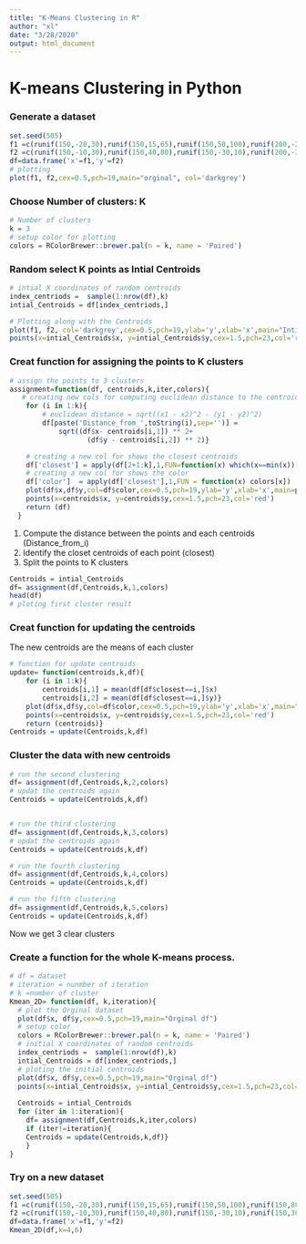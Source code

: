 ```yaml
---
title: "K-Means Clustering in R"
author: "xl"
date: "3/28/2020"
output: html_document
---
```

# K-means Clustering in Python

### Generate a dataset
```r
set.seed(505)
f1 =c(runif(150,-20,30),runif(150,15,65),runif(150,50,100),runif(200,-20,100))
f2 =c(runif(150,-10,30),runif(150,40,80),runif(150,-30,10),runif(200,-35,100))
df=data.frame('x'=f1,'y'=f2)
# plotting
plot(f1, f2,cex=0.5,pch=19,main="orginal", col='darkgrey')
```

### Choose Number of clusters: K
```r
# Number of clusters
k = 3
# setup color for plotting
colors = RColorBrewer::brewer.pal(n = k, name = 'Paired')
```

### Random select K points as Intial Centroids
```r
# intial X coordinates of random centroids
index_centriods =  sample(1:nrow(df),k)
intial_Centroids = df[index_centriods,]

# Plotting along with the Centroids
plot(f1, f2, col='darkgrey',cex=0.5,pch=19,ylab='y',xlab='x',main="Intial Centroids ")
points(x=intial_Centroids$x, y=intial_Centroids$y,cex=1.5,pch=23,col='red')
```

### Creat function for assigning the points to K clusters
```r
# assign the points to 3 clusters
assignment=function(df, centroids,k,iter,colors){
   # creating new cols for computing euclidean distance to the centroids point
    for (i in 1:k){
        # euclidean distance = sqrt((x1 - x2)^2 - (y1 - y2)^2)
        df[paste('Distance_from_',toString(i),sep='')] = 
            sqrt((df$x- centroids[i,1]) ** 2+
                   (df$y - centroids[i,2]) ** 2)}

    # creating a new col for shows the closest centroids
    df['closest'] = apply(df[2+1:k],1,FUN=function(x) which(x==min(x))[1])
    # creating a new col for shows the color
    df['color']  = apply(df['closest'],1,FUN = function(x) colors[x])
    plot(df$x,df$y,col=df$color,cex=0.5,pch=19,ylab='y',xlab='x',main=paste('Clustering:',iter))
    points(x=centroids$x, y=centroids$y,cex=1.5,pch=23,col='red')
    return (df)
  }    
```
1. Compute the distance between the points and each centroids (Distance_from_i)
2. Identify the closet centroids of each point (closest)
3. Split the points to K clusters

```r
Centroids = intial_Centroids
df= assignment(df,Centroids,k,1,colors)
head(df)
# ploting first cluster result
```


### Creat function for updating the centroids
The new centroids are the means of each cluster
```r
# function for update centroids
update= function(centroids,k,df){
    for (i in 1:k){
        centroids[i,1] = mean(df[df$closest==i,]$x)
        centroids[i,2] = mean(df[df$closest==i,]$y)}
    plot(df$x,df$y,col=df$color,cex=0.5,pch=19,ylab='y',xlab='x',main="New centroids ")
    points(x=centroids$x, y=centroids$y,cex=1.5,pch=23,col='red')
    return (centroids)}
Centroids = update(Centroids,k,df)
```
### Cluster the data with new centroids
```r

# run the second clustering 
df= assignment(df,Centroids,k,2,colors)
# updat the centroids again 
Centroids = update(Centroids,k,df)


# run the third clustering 
df= assignment(df,Centroids,k,3,colors)
# updat the centroids again
Centroids = update(Centroids,k,df)

# run the fourth clustering 
df= assignment(df,Centroids,k,4,colors)
Centroids = update(Centroids,k,df)

# run the fifth clustering 
df= assignment(df,Centroids,k,5,colors)
Centroids = update(Centroids,k,df)

```
Now we get 3 clear clusters

### Create a function for the whole K-means process.
```r
# df = dataset 
# iteration = nunmber of iteration 
# k =number of cluster 
Kmean_2D= function(df, k,iteration){
  # plot the Orginal dataset
  plot(df$x, df$y,cex=0.5,pch=19,main="Orginal df")
  # setup color
  colors = RColorBrewer::brewer.pal(n = k, name = 'Paired')
  # initial X coordinates of random centroids
  index_centriods =  sample(1:nrow(df),k)
  intial_Centroids = df[index_centriods,]
  # ploting the initial centroids
  plot(df$x, df$y,cex=0.5,pch=19,main="Orginal df")
  points(x=intial_Centroids$x, y=intial_Centroids$y,cex=1.5,pch=23,col='red')
  
  Centroids = intial_Centroids
  for (iter in 1:iteration){
    df= assignment(df,Centroids,k,iter,colors)
    if (iter!=iteration){
    Centroids = update(Centroids,k,df)}
    }
}

```

### Try on a new dataset
```r
set.seed(505)
f1 =c(runif(150,-20,30),runif(150,15,65),runif(150,50,100),runif(150,80,120),runif(200,-20,100))
f2 =c(runif(150,-10,30),runif(150,40,80),runif(150,-30,10),runif(150,30,80),runif(200,-35,100))
df=data.frame('x'=f1,'y'=f2)
Kmean_2D(df,k=4,6)
```

